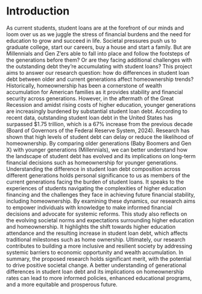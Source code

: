 # Introduction
As current students, student loans are at the forefront of our minds and loom over us as we juggle the stress of financial burdens and the need for education to grow and succeed in life. Societal pressures push us to graduate college, start our careers, buy a house and start a family. But are Millennials and Gen Z’ers able to fall into place and follow the footsteps of the generations before them? Or are they facing additional challenges with the outstanding debt they’re accumulating with student loans? This project aims to answer our research question: how do differences in student loan debt between older and current generations affect homeownership trends? 
Historically, homeownership has been a cornerstone of wealth accumulation for American families as it provides stability and financial security across generations. However, in the aftermath of the Great Recession and amidst rising costs of higher education, younger generations are increasingly burdened by substantial student loan debt. According to recent data, outstanding student loan debt in the United States has surpassed $1.75 trillion, which is a 67% increase from the previous decade (Board of Governors of the Federal Reserve System, 2024). Research has shown that high levels of student debt can delay or reduce the likelihood of homeownership. By comparing older generations (Baby Boomers and Gen X) with younger generations (Millennials), we can better understand how the landscape of student debt has evolved and its implications on long-term financial decisions such as homeownership for younger generations.
Understanding the difference in student loan debt composition across different generations holds personal significance to us as members of the current generations facing the burden of student loans. It speaks to the experiences of students navigating the complexities of higher education financing and the challenges they face in achieving future financial stability, including homeownership. By examining these dynamics, our research aims to empower individuals with knowledge to make informed financial decisions and advocate for systemic reforms.
This study also reflects on the evolving societal norms and expectations surrounding higher education and homeownership. It highlights the shift towards higher education attendance and the resulting increase in student loan debt, which affects traditional milestones such as home ownership. Ultimately, our research contributes to building a more inclusive and resilient society by addressing systemic barriers to economic opportunity and wealth accumulation.
In summary, the proposed research holds significant merit, with the potential to drive positive societal change. A better understanding of generational differences in student loan debt and its implications on homeownership rates can lead to more informed policies, enhanced educational programs, and a more equitable and prosperous future.
